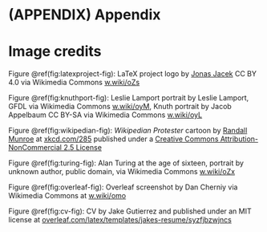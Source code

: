 # (APPENDIX) Appendix {-}

# Image credits {#pictures}

Figure \@ref(fig:latexproject-fig): LaTeX project logo by [Jonas Jacek](https://www.jonas.me/) CC BY 4.0 via Wikimedia Commons [w.wiki/oZs](https://w.wiki/oZs)

Figure \@ref(fig:knuthport-fig): Leslie Lamport portrait by Leslie Lamport, GFDL via Wikimedia Commons [w.wiki/oyM](https://w.wiki/oyM), Knuth portrait by Jacob Appelbaum CC BY-SA via Wikimedia Commons [w.wiki/oyL](https://w.wiki/oyL)

Figure \@ref(fig:wikipedian-fig): _Wikipedian Protester_ cartoon by [Randall Munroe](https://en.wikipedia.org/wiki/Randall_Munroe) at [xkcd.com/285](https://xkcd.com/285/)  published under a [Creative Commons Attribution-NonCommercial 2.5 License](https://creativecommons.org/licenses/by-nc/2.5/)

Figure \@ref(fig:turing-fig): Alan Turing at the age of sixteen, portrait by unknown author, public domain, via Wikimedia Commons [w.wiki/oZx](https://w.wiki/oZx)

Figure \@ref(fig:overleaf-fig): Overleaf screenshot by Dan Cherniy via Wikimedia Commons at [w.wiki/omo](https://w.wiki/omo)

Figure \@ref(fig:cv-fig): CV by Jake Gutierrez and published under an MIT license at [overleaf.com/latex/templates/jakes-resume/syzfjbzwjncs](https://www.overleaf.com/latex/templates/jakes-resume/syzfjbzwjncs)
